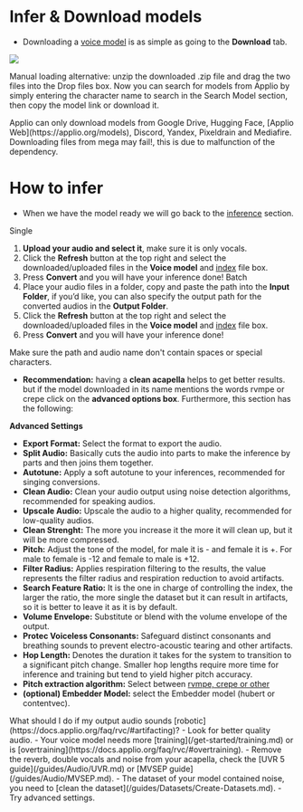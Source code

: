 
# Infer & Download models

- Downloading a [voice model](../Voice-Models/Voice-Models.md) is as simple as going to the **Download** tab.

![](/Download-Models.png)
<p className="text-xs text-center mb-12 mt-2">
  Manual loading alternative: unzip the downloaded .zip file and drag the two
  files into the Drop files box. Now you can search for models from Applio by
  simply entering the character name to search in the Search Model section, then
  copy the model link or download it.
</p>

<Callout type="info" emoji="ℹ️">
  Applio can only download models from Google Drive, Hugging Face, [Applio
  Web](https://applio.org/models), Discord, Yandex, Pixeldrain and Mediafire.
  Downloading files from mega may fail!, this is due to malfunction of the
  dependency.
</Callout>

# How to infer

- When we have the model ready we will go back to the [inference](https://docs.applio.org/faq/rvc/#inference) section.

Single

1. **Upload your audio and select it**, make sure it is only vocals.
2. Click the **Refresh** button at the top right and select the downloaded/uploaded files in the **Voice model** and [index](https://docs.applio.org/faq/rvc/#added-index) file box.
3. Press **Convert** and you will have your inference done!
   Batch
4. Place your audio files in a folder, copy and paste the path into the **Input Folder**, if you’d like, you can also specify the output path for the converted audios in the **Output Folder**.
5. Click the **Refresh** button at the top right and select the downloaded/uploaded files in the **Voice model** and [index](https://docs.applio.org/faq/rvc/#added-index) file box.
6. Press **Convert** and you will have your inference done!

<Callout type="info" emoji="ℹ️">
  Make sure the path and audio name don't contain spaces or special characters.
</Callout>

- **Recommendation:** having a **clean acapella** helps to get better results. but if the model downloaded in its name mentions the words rvmpe or crepe click on the **advanced options box**. Furthermore, this section has the following:

**Advanced Settings**

- **Export Format:** Select the format to export the audio.
- **Split Audio:** Basically cuts the audio into parts to make the inference by parts and then joins them together.
- **Autotune:** Apply a soft autotune to your inferences, recommended for singing conversions.
- **Clean Audio:** Clean your audio output using noise detection algorithms, recommended for speaking audios.
- **Upscale Audio:** Upscale the audio to a higher quality, recommended for low-quality audios.
- **Clean Strenght:** The more you increase it the more it will clean up, but it will be more compressed.
- **Pitch:** Adjust the tone of the model, for male it is - and female it is +. For male to female is -12 and female to male is +12.
- **Filter Radius:** Applies respiration filtering to the results, the value represents the filter radius and respiration reduction to avoid artifacts.
- **Search Feature Ratio:** It is the one in charge of controlling the index, the larger the ratio, the more single the dataset but it can result in artifacts, so it is better to leave it as it is by default.
- **Volume Envelope:** Substitute or blend with the volume envelope of the output.
- **Protec Voiceless Consonants:** Safeguard distinct consonants and breathing sounds to prevent electro-acoustic tearing and other artifacts.
- **Hop Length:** Denotes the duration it takes for the system to transition to a significant pitch change. Smaller hop lengths require more time for inference and training but tend to yield higher pitch accuracy.
- **Pitch extraction algorithm:** Select between [rvmpe, crepe or other](https://docs.applio.org/faq/rvc/#f0-extraction-methods)
- **(optional) Embedder Model:** select the Embedder model (hubert or contentvec).

<Callout type="error" emoji="️🚫">
  What should I do if my output audio sounds
  [robotic](https://docs.applio.org/faq/rvc/#artifacting)? - Look for better
  quality audio. - Your voice model needs more
  [training](/get-started/training.md) or is
  [overtraining](https://docs.applio.org/faq/rvc/#overtraining). - Remove the
  reverb, double vocals and noise from your acapella, check the [UVR 5
  guide](/guides/Audio/UVR.md) or [MVSEP guide](/guides/Audio/MVSEP.md). - The
  dataset of your model contained noise, you need to [clean the
  dataset](/guides/Datasets/Create-Datasets.md). - Try advanced settings.
</Callout>

